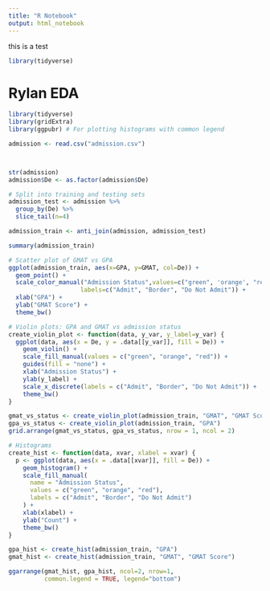 ```yaml
---
title: "R Notebook"
output: html_notebook
---
```


this is a test

```r
library(tidyverse)
```

# Rylan EDA

```r
library(tidyverse)
library(gridExtra)
library(ggpubr) # For plotting histograms with common legend

admission <- read.csv("admission.csv")



str(admission)
admission$De <- as.factor(admission$De)

# Split into training and testing sets
admission_test <- admission %>% 
  group_by(De) %>% 
  slice_tail(n=4)

admission_train <- anti_join(admission, admission_test)

summary(admission_train)

# Scatter plot of GMAT vs GPA
ggplot(admission_train, aes(x=GPA, y=GMAT, col=De)) +
  geom_point() + 
  scale_color_manual("Admission Status",values=c("green", 'orange', "red"),
                    labels=c("Admit", "Border", "Do Not Admit")) +
  xlab("GPA") +
  ylab("GMAT Score") +
  theme_bw()

# Violin plots: GPA and GMAT vs admission status 
create_violin_plot <- function(data, y_var, y_label=y_var) {
  ggplot(data, aes(x = De, y = .data[[y_var]], fill = De)) +
    geom_violin() +
    scale_fill_manual(values = c("green", "orange", "red")) +
    guides(fill = "none") +
    xlab("Admission Status") +
    ylab(y_label) +
    scale_x_discrete(labels = c("Admit", "Border", "Do Not Admit")) +
    theme_bw()
}

gmat_vs_status <- create_violin_plot(admission_train, "GMAT", "GMAT Score")
gpa_vs_status <- create_violin_plot(admission_train, "GPA")
grid.arrange(gmat_vs_status, gpa_vs_status, nrow = 1, ncol = 2)

# Histograms
create_hist <- function(data, xvar, xlabel = xvar) {
  p <- ggplot(data, aes(x = .data[[xvar]], fill = De)) +
    geom_histogram() +
    scale_fill_manual(
      name = "Admission Status",
      values = c("green", "orange", "red"), 
      labels = c("Admit", "Border", "Do Not Admit")
    ) +
    xlab(xlabel) +
    ylab("Count") +
    theme_bw() 
}

gpa_hist <- create_hist(admission_train, "GPA") 
gmat_hist <- create_hist(admission_train, "GMAT", "GMAT Score")

ggarrange(gmat_hist, gpa_hist, ncol=2, nrow=1, 
          common.legend = TRUE, legend="bottom")
```

